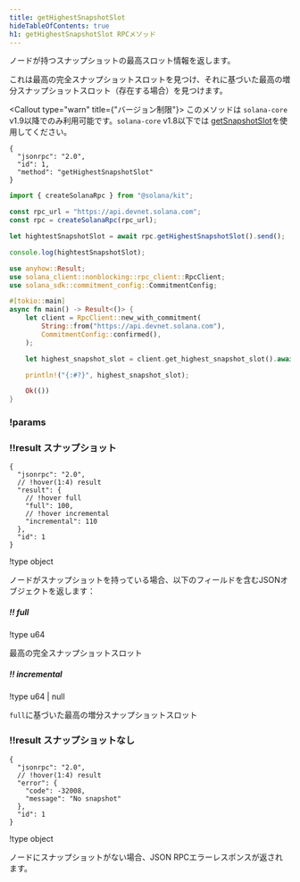 ```yaml
---
title: getHighestSnapshotSlot
hideTableOfContents: true
h1: getHighestSnapshotSlot RPCメソッド
---
```


ノードが持つスナップショットの最高スロット情報を返します。

これは最高の完全スナップショットスロットを見つけ、それに基づいた最高の増分スナップショットスロット（存在する場合）を見つけます。

<Callout type="warn" title={"バージョン制限"}>
  このメソッドは `solana-core` v1.9以降でのみ利用可能です。`solana-core`
  v1.8以下では
  [getSnapshotSlot](/docs/rpc/http/getsnapshotslot)を使用してください。
</Callout>

<APIMethod>

```jsonc !!request curl
{
  "jsonrpc": "2.0",
  "id": 1,
  "method": "getHighestSnapshotSlot"
}
```

```ts !!request title="Kit"
import { createSolanaRpc } from "@solana/kit";

const rpc_url = "https://api.devnet.solana.com";
const rpc = createSolanaRpc(rpc_url);

let hightestSnapshotSlot = await rpc.getHighestSnapshotSlot().send();

console.log(hightestSnapshotSlot);
```

```rs !!request title="Rust"
use anyhow::Result;
use solana_client::nonblocking::rpc_client::RpcClient;
use solana_sdk::commitment_config::CommitmentConfig;

#[tokio::main]
async fn main() -> Result<()> {
    let client = RpcClient::new_with_commitment(
        String::from("https://api.devnet.solana.com"),
        CommitmentConfig::confirmed(),
    );

    let highest_snapshot_slot = client.get_highest_snapshot_slot().await?;

    println!("{:#?}", highest_snapshot_slot);

    Ok(())
}
```

### !params

### !!result スナップショット

```jsonc !response
{
  "jsonrpc": "2.0",
  // !hover(1:4) result
  "result": {
    // !hover full
    "full": 100,
    // !hover incremental
    "incremental": 110
  },
  "id": 1
}
```

!type object

ノードがスナップショットを持っている場合、以下のフィールドを含むJSONオブジェクトを返します：

##### !! full

!type u64

最高の完全スナップショットスロット

##### !! incremental

!type u64 | null

`full`に基づいた最高の増分スナップショットスロット

### !!result スナップショットなし

```jsonc !response
{
  "jsonrpc": "2.0",
  // !hover(1:4) result
  "error": {
    "code": -32008,
    "message": "No snapshot"
  },
  "id": 1
}
```

!type object

ノードにスナップショットがない場合、JSON RPCエラーレスポンスが返されます。

</APIMethod>

